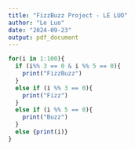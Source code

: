 ```yaml
---
title: "FizzBuzz Project - LE LUO"
author: "Le Luo"
date: "2024-09-23"
output: pdf_document
---
```


```r
for(i in 1:100){
  if (i%% 3 == 0 & i %% 5 == 0){
    print("FizzBuzz")
  }
  else if (i %% 3 == 0){
    print("Fizz")
  }
  else if (i %% 5 == 0){
    print("Buzz")
  }
  else {print(i)}
}
```